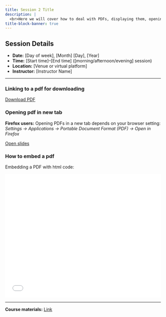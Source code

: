 ```yaml
---
title: Session 2 Title
description: |
  <br>Here we will cover how to deal with PDFs, displaying them, opening them or linking to them for download.
title-block-banner: true
---
```


## Session Details

- **Date:** [Day of week], [Month] [Day], [Year]  
- **Time:** [Start time]–[End time] ([morning/afternoon/evening] session)  
- **Location:** [Venue or virtual platform]  
- **Instructor:** [Instructor Name]  

---

### Linking to a pdf for downloading

[Download PDF](../pdf/example.pdf){download="testfile.pdf"}

### Opening pdf in new tab

::: callout-note
**Firefox users:**
Opening PDFs in a new tab depends on your browser setting:
*Settings → Applications → Portable Document Format (PDF) → Open in Firefox*
:::

[Open slides](../pdf/example.pdf){target="_blank"}

### How to embed a pdf

Embedding a PDF with html code:

```{=html}
<embed src="../pdf/example.pdf"
       type="application/pdf"
       width="100%"
       height="400px">
```
<!--
<iframe src="../pdf/example.pdf"
        width="100%"
        height="500px"
        style="border:none;">
</iframe>

 -->

---

<span class="bi bi-journal session-icon"></span> **Course materials:** [Link](https://example.com/session2-materials)

